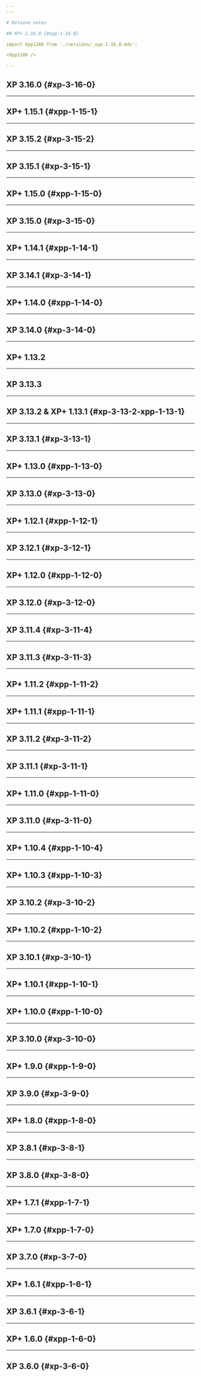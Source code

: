 ```yaml
---
---

# Release notes

## XP+ 1.16.0 {#xpp-1-16-0}

import Xpp1160 from './versions/_xpp-1.16.0.mdx';

<Xpp1160 />

---
```


## XP 3.16.0 {#xp-3-16-0}


<Xp31609 />

---

## XP+ 1.15.1 {#xpp-1-15-1}


<Xpp1151 />

---

## XP 3.15.2 {#xp-3-15-2}


<Xp3152 />

---

## XP 3.15.1 {#xp-3-15-1}


<Xp3151 />

---

## XP+ 1.15.0 {#xpp-1-15-0}


<XpPlus1150 />

---

## XP 3.15.0 {#xp-3-15-0}


<Xp3150 />

---

## XP+ 1.14.1 {#xpp-1-14-1}


<XpPlus1141 />

---

## XP 3.14.1 {#xp-3-14-1}


<Xp3141 />

---

## XP+ 1.14.0 {#xpp-1-14-0}


<XpPlus1140 />

---

## XP 3.14.0 {#xp-3-14-0}


<Xp3140 />

---

## XP+ 1.13.2


<Xp1132 />

---

## XP 3.13.3


<Xp3133 />

---

## XP 3.13.2 & XP+ 1.13.1 {#xp-3-13-2-xpp-1-13-1}


<Xp3132Xpp1131 />

---

## XP 3.13.1 {#xp-3-13-1}


<Xp3131 />

---

## XP+ 1.13.0 {#xpp-1-13-0}


<XpPlus1130 />

---

## XP 3.13.0 {#xp-3-13-0}


<Xp3130 />

---

## XP+ 1.12.1 {#xpp-1-12-1}


<XpPlus3121 />

---

## XP 3.12.1 {#xp-3-12-1}


<Xp3121 />

---

## XP+ 1.12.0 {#xpp-1-12-0}


<XpPlus3120 />

---

## XP 3.12.0 {#xp-3-12-0}


<Xp3120 />

---

## XP 3.11.4 {#xp-3-11-4}


<Xp3114 />

---

## XP 3.11.3 {#xp-3-11-3}


<Xp3113 />

---

## XP+ 1.11.2 {#xpp-1-11-2}


<XpPlus1112 />

---

## XP+ 1.11.1 {#xpp-1-11-1}


<XpPlus1111 />

---

## XP 3.11.2 {#xp-3-11-2}


<Xp3112 />

---

## XP 3.11.1 {#xp-3-11-1}


<Xp3111 />

---

## XP+ 1.11.0 {#xpp-1-11-0}


<XpPlus1110 />

---

## XP 3.11.0 {#xp-3-11-0}


<Xp3110 />

---

## XP+ 1.10.4 {#xpp-1-10-4}


<XpPlus1104 />

---

## XP+ 1.10.3 {#xpp-1-10-3}


<XpPlus1103 />

---

## XP 3.10.2 {#xp-3-10-2}


<Xp3102 />

---

## XP+ 1.10.2 {#xpp-1-10-2}


<XpPlus1102 />

---

## XP 3.10.1 {#xp-3-10-1}


<Xp3101 />

---

## XP+ 1.10.1 {#xpp-1-10-1}


<XpPlus1101 />

---

## XP+ 1.10.0 {#xpp-1-10-0}


<XpPlus1100 />

---

## XP 3.10.0 {#xp-3-10-0}


<Xp3100 />

---

## XP+ 1.9.0 {#xpp-1-9-0}


<XpPlus190 />

---

## XP 3.9.0 {#xp-3-9-0}


<Xp390 />

---

## XP+ 1.8.0 {#xpp-1-8-0}


<XpPlus180 />

---

## XP 3.8.1 {#xp-3-8-1}


<Xp381 />

---

## XP 3.8.0 {#xp-3-8-0}


<Xp380 />

---

## XP+ 1.7.1 {#xpp-1-7-1}


<XpPlus171 />

---

## XP+ 1.7.0 {#xpp-1-7-0}


<XpPlus170 />

---

## XP 3.7.0 {#xp-3-7-0}


<Xp370 />

---

## XP+ 1.6.1 {#xpp-1-6-1}


<XpPlus161 />

---

## XP 3.6.1 {#xp-3-6-1}


<Xp361 />

---

## XP+ 1.6.0 {#xpp-1-6-0}


<XpPlus160 />

---

## XP 3.6.0 {#xp-3-6-0}


<Xp360 />
